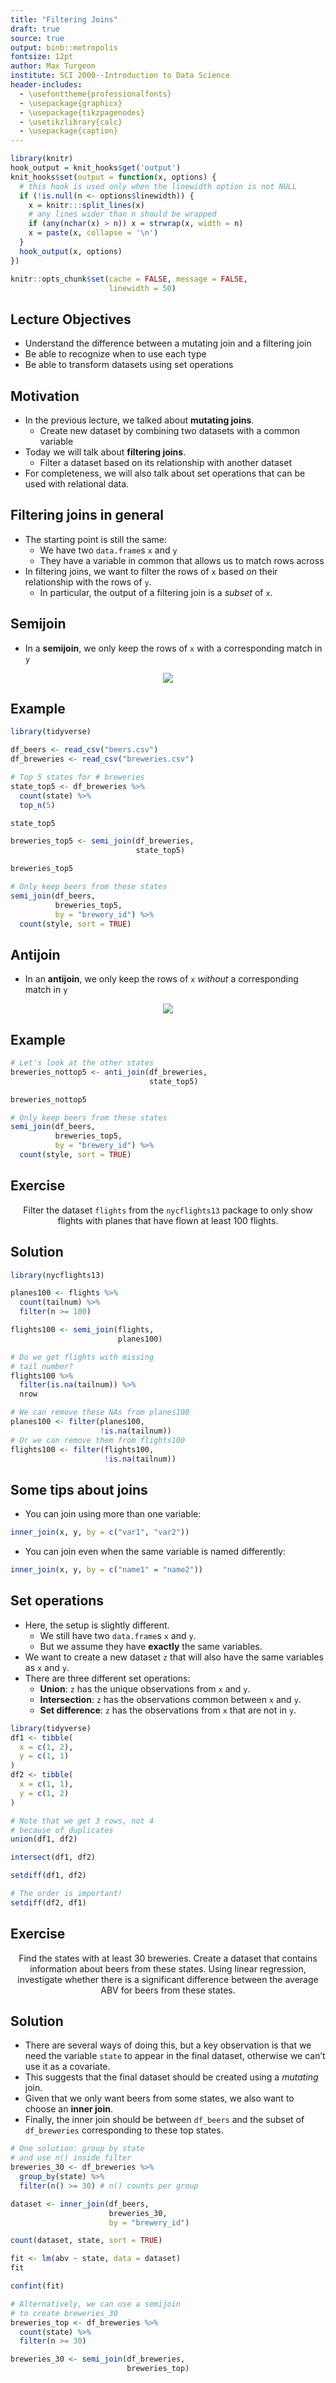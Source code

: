 ```yaml
---
title: "Filtering Joins"
draft: true
source: true
output: binb::metropolis
fontsize: 12pt
author: Max Turgeon
institute: SCI 2000--Introduction to Data Science
header-includes:
  - \usefonttheme{professionalfonts}
  - \usepackage{graphicx}
  - \usepackage{tikzpagenodes}
  - \usetikzlibrary{calc}
  - \usepackage{caption}
---
```


```r
library(knitr)
hook_output = knit_hooks$get('output')
knit_hooks$set(output = function(x, options) {
  # this hook is used only when the linewidth option is not NULL
  if (!is.null(n <- options$linewidth)) {
    x = knitr:::split_lines(x)
    # any lines wider than n should be wrapped
    if (any(nchar(x) > n)) x = strwrap(x, width = n)
    x = paste(x, collapse = '\n')
  }
  hook_output(x, options)
})

knitr::opts_chunk$set(cache = FALSE, message = FALSE,
                      linewidth = 50)
```

## Lecture Objectives

  - Understand the difference between a mutating join and a filtering join
  - Be able to recognize when to use each type
  - Be able to transform datasets using set operations

## Motivation

  - In the previous lecture, we talked about **mutating joins**.
    + Create new dataset by combining two datasets with a common variable
  - Today we will talk about **filtering joins**.
    + Filter a dataset based on its relationship with another dataset
  - For completeness, we will also talk about set operations that can be used with relational data.
  
## Filtering joins in general

  - The starting point is still the same:
    + We have two `data.frame`s `x` and `y`
    + They have a variable in common that allows us to match rows across
  - In filtering joins, we want to filter the rows of `x` based on their relationship with the rows of `y`.
    + In particular, the output of a filtering join is a *subset* of `x`.
  
## Semijoin

  - In a **semijoin**, we only keep the rows of `x` with a corresponding match in `y`
  
<center>
![](join-semi.png)
</center>

## Example {.allowframebreaks}

```r
library(tidyverse)

df_beers <- read_csv("beers.csv")
df_breweries <- read_csv("breweries.csv")
```

```r
# Top 5 states for # breweries
state_top5 <- df_breweries %>% 
  count(state) %>% 
  top_n(5)
```


```r
state_top5
```


```r
breweries_top5 <- semi_join(df_breweries,
                            state_top5)
```


```r
breweries_top5
```

```r
# Only keep beers from these states
semi_join(df_beers,
          breweries_top5,
          by = "brewery_id") %>% 
  count(style, sort = TRUE)
```

## Antijoin

  - In an **antijoin**, we only keep the rows of `x` *without* a corresponding match in `y`
  
<center>
![](join-anti.png)
</center>

## Example {.allowframebreaks}

```r
# Let's look at the other states
breweries_nottop5 <- anti_join(df_breweries,
                               state_top5)
```


```r
breweries_nottop5
```

```r
# Only keep beers from these states
semi_join(df_beers,
          breweries_top5,
          by = "brewery_id") %>% 
  count(style, sort = TRUE)
```

## Exercise

<center>
Filter the dataset `flights` from the `nycflights13` package to only show flights with planes that have flown at least 100 flights.
</center>

## Solution {.allowframebreaks}

```r
library(nycflights13)

planes100 <- flights %>% 
  count(tailnum) %>% 
  filter(n >= 100)
```

```r
flights100 <- semi_join(flights,
                        planes100)
```

```r
# Do we get flights with missing
# tail number?
flights100 %>% 
  filter(is.na(tailnum)) %>% 
  nrow
```

```r
# We can remove these NAs from planes100
planes100 <- filter(planes100,
                    !is.na(tailnum))
# Or we can remove them from flights100
flights100 <- filter(flights100,
                     !is.na(tailnum))
```

## Some tips about joins

  - You can join using more than one variable:
  
```r
inner_join(x, y, by = c("var1", "var2"))
```

  - You can join even when the same variable is named differently:
  
```r
inner_join(x, y, by = c("name1" = "name2"))
```


## Set operations {.allowframebreaks}

  - Here, the setup is slightly different.
    + We still have two `data.frame`s `x` and `y`.
    + But we assume they have **exactly** the same variables.
  - We want to create a new dataset `z` that will also have the same variables as `x` and `y`.
  - There are three different set operations:
    + **Union**: `z` has the unique observations from `x` and `y`.
    + **Intersection**: `z` has the observations common between `x` and `y`.
    + **Set difference**: `z` has the observations from `x` that are not in `y`.
    
```r
library(tidyverse)
df1 <- tibble(
  x = c(1, 2),
  y = c(1, 1)
)
df2 <- tibble(
  x = c(1, 1),
  y = c(1, 2)
)
```

```r
# Note that we get 3 rows, not 4
# because of duplicates
union(df1, df2)
```


```r
intersect(df1, df2)
```

\vspace{2cm}

```r
setdiff(df1, df2)
```

\vspace{2cm}

```r
# The order is important!
setdiff(df2, df1)
```

## Exercise

<center>
Find the states with at least 30 breweries. Create a dataset that contains information about beers from these states. Using linear regression, investigate whether there is a significant difference between the average ABV for beers from these states.
</center>

## Solution {.allowframebreaks}

  - There are several ways of doing this, but a key observation is that we need the variable `state` to appear in the final dataset, otherwise we can't use it as a covariate.
  - This suggests that the final dataset should be created using a *mutating* join.
  - Given that we only want beers from some states, we also want to choose an **inner join**.
  - Finally, the inner join should be between `df_beers` and the subset of `df_breweries` corresponding to these top states.
  
```r
# One solution: group by state
# and use n() inside filter
breweries_30 <- df_breweries %>% 
  group_by(state) %>% 
  filter(n() >= 30) # n() counts per group

dataset <- inner_join(df_beers,
                      breweries_30,
                      by = "brewery_id")
```

\vspace{2cm}

```r
count(dataset, state, sort = TRUE)
```

\vspace{2cm}

```r
fit <- lm(abv ~ state, data = dataset)
fit
```

\vspace{2cm}

```r
confint(fit)
```

```r
# Alternatively, we can use a semijoin
# to create breweries_30
breweries_top <- df_breweries %>% 
  count(state) %>% 
  filter(n >= 30)

breweries_30 <- semi_join(df_breweries,
                          breweries_top)
```

